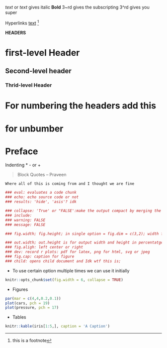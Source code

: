 



*text* or _text_ gives italic
**Bold**
3~rd gives the subscripting
3^rd gives you super

Hyperlinks [text](link)
^[this is a footnote]

**HEADERS**

# first-level Header

## Second-level header

### Thrid-level Header

# For numbering the headers add this {-}

# for unbumber {.unnumbered}

# Preface{-}

Indenting * - or +

> Block Quotes 
> -- Praveen

    Where all of this is coming from and I thought we are fine
    
```r

### eval: evaluates a code chunk
### echo: echo source code or not
### results: 'hide', 'asis'? idk

```

```r
### collapse: 'True' or "FALSE':make the output compact by merging the text output and source code into a single code block in the output
### include: 
### warning: FALSE
### message: FALSE
```
    
```r
### fig.width; fig.height; in single option = fig.dim = c(3,2); width followed by height.
```

```r
### out.width; out.height is for output width and height in percentatges
### fig.aligh: left center or right
### dev: record r plots: pdf for latex, png for html, svg or jpeg
### fig.cap: caption for figure
### child: opens child document and Idk wtf this is;
```


- To use certain option multiple times we can use it initially

```r
knitr::opts_chunk$set(fig.width = 6, collapse = TRUE)

```

- Figures

```r
par(mar = c(4,4,0.2,0.1))
plot(cars, pch = 19)
plot(pressure, pch = 17)
```

- Tables

```r
knitr::kable(iris[1:5,], caption = 'A Caption')
```
    
    
    
    
    
    
    
    
    
    
    
    
    
    
    
    
    
    
    
    
    
    
    
    
    
    
    
    
    